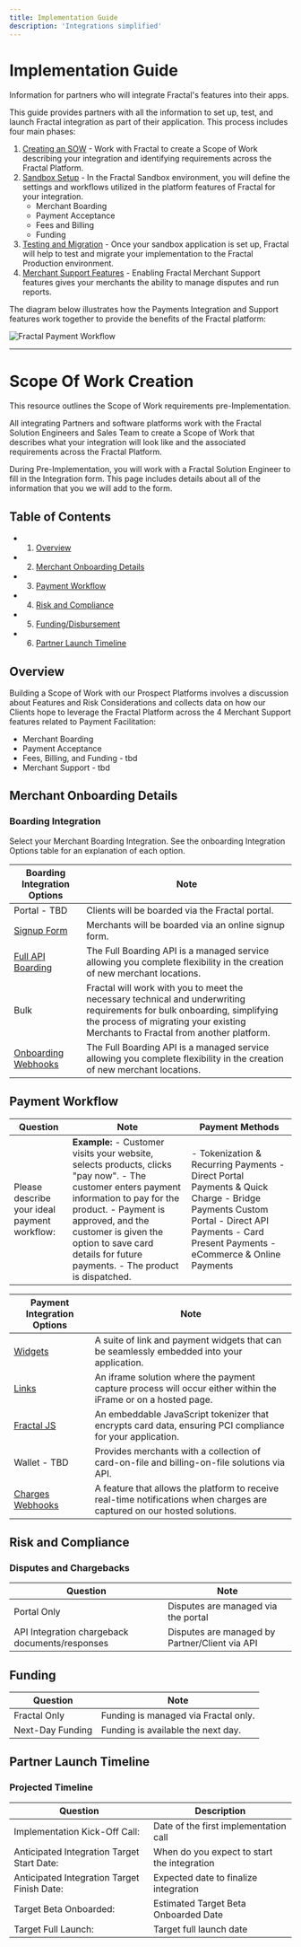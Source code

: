 ```yaml
---
title: Implementation Guide
description: 'Integrations simplified'
---
```


# Implementation Guide

Information for partners who will integrate Fractal's features into their apps.

This guide provides partners with all the information to set up, test, and launch Fractal integration as part of their application. This process includes four main phases:

1. [Creating an SOW](#pre-implementation) - Work with Fractal to create a Scope of Work describing your integration and identifying requirements across the Fractal Platform.
2. [Sandbox Setup](#sandbox-setup) - In the Fractal Sandbox environment, you will define the settings and workflows utilized in the platform features of Fractal for your integration.
   - Merchant Boarding
   - Payment Acceptance
   - Fees and Billing
   - Funding
3. [Testing and Migration](#testing-and-migration) - Once your sandbox application is set up, Fractal will help to test and migrate your implementation to the Fractal Production environment.
4. [Merchant Support Features](#merchant-support-features) - Enabling Fractal Merchant Support features gives your merchants the ability to manage disputes and run reports.

The diagram below illustrates how the Payments Integration and Support features work together to provide the benefits of the Fractal platform:

![Fractal Payment Workflow](/images/FractalPaymentFlow.png)

---

# Scope Of Work Creation

This resource outlines the Scope of Work requirements pre-Implementation.

All integrating Partners and software platforms work with the Fractal Solution Engineers and Sales Team to create a Scope of Work that describes what your integration will look like and the associated requirements across the Fractal Platform.

During Pre-Implementation, you will work with a Fractal Solution Engineer to fill in the Integration form. This page includes details about all of the information that you we will add to the form.

## Table of Contents

- 1. [Overview](#overview)
- 2. [Merchant Onboarding Details](#merchant-onboarding-details)
- 3. [Payment Workflow](#payment-workflow)
- 4. [Risk and Compliance](#risk-and-compliance)
- 5. [Funding/Disbursement](#funding-disbursement-integration)
- 6. [Partner Launch Timeline](#partner-pf-launch-timeline)

## Overview

Building a Scope of Work with our Prospect Platforms involves a discussion about Features and Risk Considerations and collects data on how our Clients hope to leverage the Fractal Platform across the 4 Merchant Support features related to Payment Facilitation:

- Merchant Boarding
- Payment Acceptance
- Fees, Billing, and Funding - tbd
- Merchant Support - tbd

## Merchant Onboarding Details

### Boarding Integration

Select your Merchant Boarding Integration. See the onboarding Integration Options table for an explanation of each option.

| Boarding Integration Options | Note                                                                                                                         |
| -----------------------------| ---------------------------------------------------------------------------------------------------------------------------- |
| Portal - TBD       | Clients will be boarded via the Fractal portal.                                                                              |
| [Signup Form ](https://ui.fractalpay.com/PayWidget)                  | Merchants will be boarded via an online signup form.                                                                         |
| [Full API Boarding](https://docs.fractalpay.com/api-reference/endpoint/Merchant%20Submit)            | The Full Boarding API is a managed service allowing you complete flexibility in the creation of new merchant locations.       |
| Bulk                         | Fractal will work with you to meet the necessary technical and underwriting requirements for bulk onboarding, simplifying the process of migrating your existing Merchants to Fractal from another platform. |
| [Onboarding Webhooks](https://docs.fractalpay.com/Webhooks#merchant-onboarding)          | The Full Boarding API is a managed service allowing you complete flexibility in the creation of new merchant locations.       |

## Payment Workflow

| Question                             | Note                                                                                                                           | Payment Methods                                                                                              |
| ------------------------------------ | ------------------------------------------------------------------------------------------------------------------------------ | ------------------------------------------------------------------------------------------------------------ |
| Please describe your ideal payment workflow: | **Example:** - Customer visits your website, selects products, clicks "pay now".  - The customer enters payment information to pay for the product. - Payment is approved, and the customer is given the option to save card details for future payments.  - The product is dispatched. | - Tokenization & Recurring Payments - Direct Portal Payments & Quick Charge  - Bridge Payments Custom Portal  - Direct API Payments  - Card Present Payments  - eCommerce & Online Payments |

| Payment Integration Options | Note                                                                                                                          |
| --------------------------- | ----------------------------------------------------------------------------------------------------------------------------- |
| [Widgets](https://ui.fractalpay.com/PayWidget)                     | A suite of link and payment widgets that can be seamlessly embedded into your application.                                     |
| [Links](https://docs.fractalpay.com/api-reference/endpoint/Create%20iFrame)                       | An iframe solution where the payment capture process will occur either within the iFrame or on a hosted page.                  |
| [Fractal JS](https://docs.fractalpay.com/EmbeddedPayments#faqs-and-troubleshooting)                  | An embeddable JavaScript tokenizer that encrypts card data, ensuring PCI compliance for your application.                      |
| Wallet - TBD                     | Provides merchants with a collection of card-on-file and billing-on-file solutions via API.                                    |
| [Charges Webhooks](https://docs.fractalpay.com/Webhooks#payment-success)           | A feature that allows the platform to receive real-time notifications when charges are captured on our hosted solutions.       |



## Risk and Compliance

### Disputes and Chargebacks

| Question                                           | Note                                                 |
| -------------------------------------------------- | ---------------------------------------------------- |
| Portal Only                                        | Disputes are managed via the portal                  |
| API Integration chargeback documents/responses   | Disputes are managed by Partner/Client via API       |


## Funding


| Question         | Note                                        |
| ---------------- | ------------------------------------------- |
| Fractal Only     | Funding is managed via Fractal only.        |
| Next-Day Funding | Funding is available the next day.          |


## Partner Launch Timeline

### Projected Timeline

| Question                              | Description                         |
| ------------------------------------- | ----------------------------------- |
| Implementation Kick-Off Call:         | Date of the first implementation call   |
| Anticipated Integration Target Start Date: | When do you expect to start the integration |
| Anticipated Integration Target Finish Date: | Expected date to finalize integration |
| Target Beta Onboarded:                | Estimated Target Beta Onboarded Date |
| Target Full Launch:                   | Target full launch date             |
